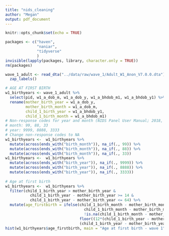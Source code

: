 ```yaml
---
title: "nids_cleaning"
author: "Megan"
output: pdf_document
---
```


```r
knitr::opts_chunk$set(echo = TRUE)
```

```r
packages <- c("haven",
              "naniar",
              "tidyverse"
              )
invisible(lapply(packages, library, character.only = TRUE))
rm(packages)
```

```r
wave_1_adult <- read_dta("../data/raw/wave_1/Adult_W1_Anon_V7.0.0.dta") %>% 
  zap_labels()
```

```r
# AGE AT FIRST BIRTH
w1_birthyears <- wave_1_adult %>%
  select(pid, w1_a_dob_m, w1_a_dob_y, w1_a_bhdob_m1, w1_a_bhdob_y1) %>%
  rename(mother_birth_year = w1_a_dob_y,
         mother_birth_month = w1_a_dob_m,
         child_1_birth_year = w1_a_bhdob_y1,
         child_1_birth_month = w1_a_bhdob_m1)
# Non-response codes for year and month (NIDS Panel User Manual; 2018, p.27):
# month: 99, 88, 33
# year: 9999, 8888, 3333
# Change non-response codes to NA
w1_birthyears <-  w1_birthyears %>%
  mutate(across(ends_with("birth_month")), na_if(., 99)) %>%
  mutate(across(ends_with("birth_month")), na_if(., 88)) %>%
  mutate(across(ends_with("birth_month")), na_if(., 33)) 
w1_birthyears <-  w1_birthyears %>%
  mutate(across(ends_with("birth_year")), na_if(., 9999)) %>%
  mutate(across(ends_with("birth_year")), na_if(., 8888)) %>%
  mutate(across(ends_with("birth_year")), na_if(., 3333))  
  
# Age at first birth
w1_birthyears <-  w1_birthyears %>%
  filter(child_1_birth_year > mother_birth_year &
           child_1_birth_year - mother_birth_year >= 14 &
           child_1_birth_year - mother_birth_year <= 64) %>%
  mutate(age_firstbirth = ifelse(child_1_birth_month - mother_birth_month >= -11 & 
                                   child_1_birth_month - mother_birth_month <= 11 &
                                   !is.na(child_1_birth_month - mother_birth_month),
                                 floor((12*(child_1_birth_year - mother_birth_year) + child_1_birth_month - mother_birth_month)/12),
                                 (child_1_birth_year - mother_birth_year)))
hist(w1_birthyears$age_firstbirth, main = "Age at first birth - wave 1", xlab = "Age", ylab = "Frequency", col = "transparent")
```
